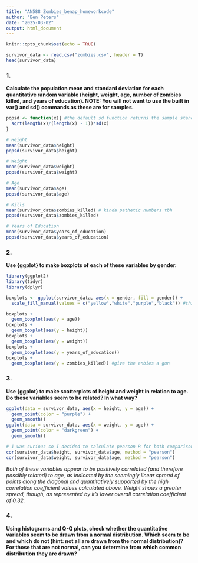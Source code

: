 ```yaml
---
title: "AN588_Zombies_benap_homeworkcode"
author: "Ben Peters"
date: "2025-03-02"
output: html_document
---
```


```r
knitr::opts_chunk$set(echo = TRUE)
```

```r
survivor_data <- read.csv("zombies.csv", header = T)
head(survivor_data)
```

### 1. 

**Calculate the population mean and standard deviation for each quantitative random variable (height, weight, age, number of zombies killed, and years of education). NOTE: You will not want to use the built in var() and sd() commands as these are for samples.**

```r
popsd <- function(x){ #the default sd function returns the sample standard deviation, so let's make a function that calculates the population parameter by multiplying by the square root of n/n-1 of the population
  sqrt(length(x)/(length(x) - 1))*sd(x)
}
```

```r
# Height
mean(survivor_data$height)
popsd(survivor_data$height)
```
```r
# Weight
mean(survivor_data$weight)
popsd(survivor_data$weight)
```
```r
# Age
mean(survivor_data$age)
popsd(survivor_data$age)
```
```r
# Kills
mean(survivor_data$zombies_killed) # kinda pathetic numbers tbh
popsd(survivor_data$zombies_killed) 
```
```r
# Years of Education
mean(survivor_data$years_of_education)
popsd(survivor_data$years_of_education)
```

### 2.

**Use {ggplot} to make boxplots of each of these variables by gender. **

```r
library(ggplot2)
library(tidyr)
library(dplyr)
```

```r
boxplots <- ggplot(survivor_data, aes(x = gender, fill = gender)) + 
  scale_fill_manual(values = c("yellow","white","purple","black")) #this just manually defines the colors the fill parameter is going to use

boxplots +
  geom_boxplot(aes(y = age))
boxplots +
  geom_boxplot(aes(y = height))
boxplots +
  geom_boxplot(aes(y = weight))
boxplots +
  geom_boxplot(aes(y = years_of_education))
boxplots +
  geom_boxplot(aes(y = zombies_killed)) #give the enbies a gun

```

### 3.

**Use {ggplot} to make scatterplots of height and weight in relation to age. Do these variables seem to be related? In what way? **


```r
ggplot(data = survivor_data, aes(x = height, y = age)) +
  geom_point(color = "purple") +
  geom_smooth()
ggplot(data = survivor_data, aes(x = weight, y = age)) +
  geom_point(color = "darkgreen") +
  geom_smooth()
```

```r
# I was curious so I decided to calculate pearson R for both comparisons
cor(survivor_data$height, survivor_data$age, method = "pearson")
cor(survivor_data$weight, survivor_data$age, method = "pearson")
```

*Both of these variables appear to be positively correlated (and therefore possibly related) to age, as indicated by the seemingly linear spread of points along the diagonal and quantitatively supported by the high correlation coefficient values calculated above. Weight shows a greater spread, though, as represented by it's lower overall correlation coefficient of 0.32.*

### 4.

**Using histograms and Q-Q plots, check whether the quantitative variables seem to be drawn from a normal distribution. Which seem to be and which do not (hint: not all are drawn from the normal distribution)? For those that are not normal, can you determine from which common distribution they are drawn?** 

```r

```

